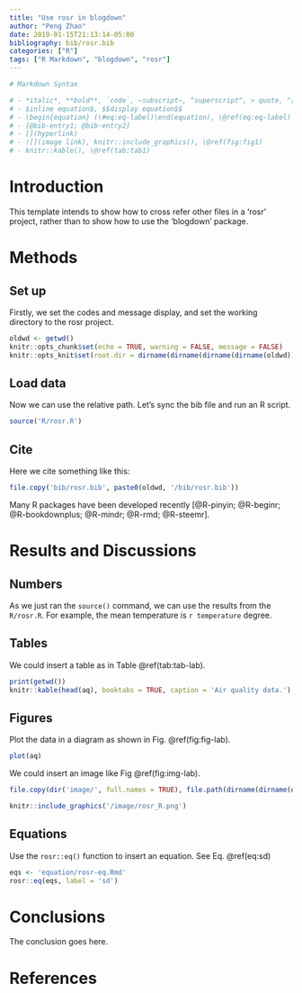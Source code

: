 ---
title: "Use rosr in blogdown"
author: "Peng Zhao"
date: 2019-01-15T21:13:14-05:00
bibliography: bib/rosr.bib
categories: ["R"]
tags: ["R Markdown", "blogdown", "rosr"]
---

```{r md-hint, include=FALSE}
# Markdown Syntax

# - *italic*, **bold**, `code`, ~subscript~, ^superscript^, > quote, ^[footnote]
# - $inline equation$, $$display equation$$
# - \begin{equation} (\#eq:eq-label)\end(equation), \@ref(eq:eq-label)
# - [@bib-entry1; @bib-entry2]
# - [](hyperlink)
# - ![](image link), knitr::include_graphics(), \@ref(fig:fig1)
# - knitr::kable(), \@ref(tab:tab1)
```

# Introduction

This template intends to show how to cross refer other files in a 'rosr' project, rather than to show how to use the 'blogdown' package.


# Methods

## Set up

Firstly, we set the codes and message display, and set the working directory to the rosr project.

```{r setup}
oldwd <- getwd()
knitr::opts_chunk$set(echo = TRUE, warning = FALSE, message = FALSE) 
knitr::opts_knit$set(root.dir = dirname(dirname(dirname(dirname(oldwd)))))
```

## Load data

Now we can use the relative path. Let's sync the bib file and run an R script.

```{r load, results='hide'}
source('R/rosr.R')
```

## Cite

Here we cite something like this:

```{r}
file.copy('bib/rosr.bib', paste0(oldwd, '/bib/rosr.bib'))
```

Many R packages have been developed recently [@R-pinyin; @R-beginr; @R-bookdownplus; @R-mindr; @R-rmd; @R-steemr].

# Results and Discussions

## Numbers

As we just ran the `source()` command, we can use the results from the `R/rosr.R`. For example, the mean temperature is `r temperature` degree.

## Tables

We could insert a table as in Table \@ref(tab:tab-lab).

```{r tab-lab}
print(getwd())
knitr::kable(head(aq), booktabs = TRUE, caption = 'Air quality data.')
```

## Figures

Plot the data in a diagram as shown in Fig. \@ref(fig:fig-lab).

```{r fig-lab, fig.cap='Air quality data.'}
plot(aq)
```

We could insert an image like Fig \@ref(fig:img-lab).

```{r}
file.copy(dir('image/', full.names = TRUE), file.path(dirname(dirname(oldwd)), 'static', 'image'), recursive = TRUE, overwrite = TRUE)
```

```{r img-lab, fig.cap='Insert an image.'}
knitr::include_graphics('/image/rosr_R.png')
```

## Equations

Use the `rosr::eq()` function to insert an equation. See Eq. \@ref(eq:sd)

```{r, results='asis'}
eqs <- 'equation/rosr-eq.Rmd'
rosr::eq(eqs, label = 'sd')
```

# Conclusions

The conclusion goes here.

# References
